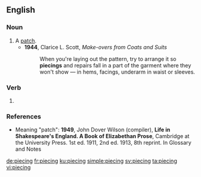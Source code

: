 ==English==

===Noun===
{{en-noun}}

# A [[patch]].
#* '''1944''', Clarice L. Scott, ''Make-overs from Coats and Suits''
#*: When you're laying out the pattern, try to arrange it so '''piecings''' and repairs fall in a part of the garment where they won't show — in hems, facings, underarm in waist or sleeves.

===Verb===
{{head|en|present participle}}

# {{present participle of|piece|lang=en|nocat=1}}

===References===
* Meaning "patch": '''1949''', John Dover Wilson (compiler), '''Life in Shakespeare's England. A Book of Elizabethan Prose''', Cambridge at the University Press. 1st ed. 1911, 2nd ed. 1913, 8th reprint. In Glossary and Notes

[[de:piecing]]
[[fr:piecing]]
[[ku:piecing]]
[[simple:piecing]]
[[sv:piecing]]
[[ta:piecing]]
[[vi:piecing]]